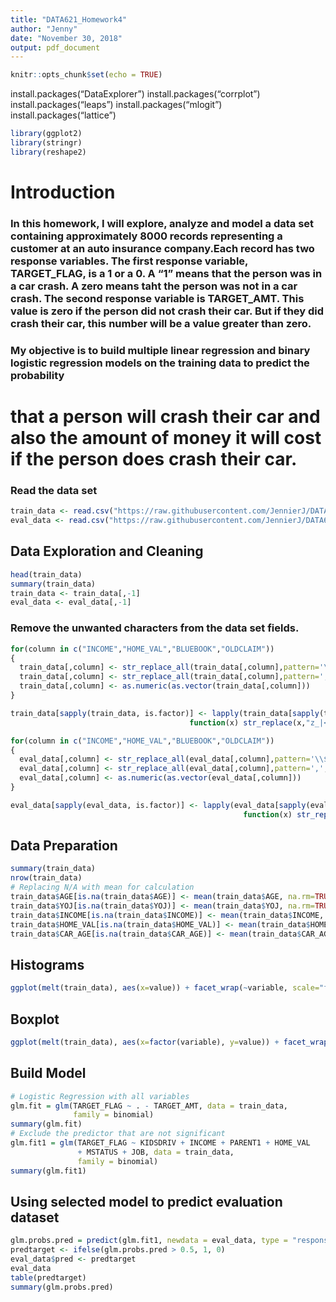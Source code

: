 ---
title: "DATA621_Homework4"
author: "Jenny"
date: "November 30, 2018"
output: pdf_document
---

```{r setup, include=FALSE}
knitr::opts_chunk$set(echo = TRUE)
```

install.packages("DataExplorer")
install.packages("corrplot")
install.packages("leaps")
install.packages("mlogit")
install.packages("lattice")

```{r }

library(ggplot2)
library(stringr)
library(reshape2)
```

# Introduction
### In this homework, I will explore, analyze and model a data set containing approximately 8000 records representing a customer at an auto insurance company.Each record has two response variables. The first response variable, TARGET_FLAG, is a 1 or a 0. A "1" means that the person was in a car crash. A zero means taht the person was not in a car crash. The second response variable is TARGET_AMT. This value is zero if the person did not crash their car. But if they did crash their car, this number will be a value greater than zero. 
### My objective is to build multiple linear regression and binary logistic regression models on the training data to predict the probability 
# that a person will crash their car and also the amount of money it will cost if the person does crash their car. 


### Read the data set


```{r }
train_data <- read.csv("https://raw.githubusercontent.com/JennierJ/DATA621/master/Homework4/insurance_training_data.csv")
eval_data <- read.csv("https://raw.githubusercontent.com/JennierJ/DATA621/master/Homework4/insurance-evaluation-data.csv")
```

## Data Exploration and Cleaning
```{r }
head(train_data)
summary(train_data)
train_data <- train_data[,-1]
eval_data <- eval_data[,-1]
```
### Remove the unwanted characters from the data set fields.
```{r }
for(column in c("INCOME","HOME_VAL","BLUEBOOK","OLDCLAIM"))
{
  train_data[,column] <- str_replace_all(train_data[,column],pattern='\\$',replace='')
  train_data[,column] <- str_replace_all(train_data[,column],pattern=',',replace='')
  train_data[,column] <- as.numeric(as.vector(train_data[,column]))
}

train_data[sapply(train_data, is.factor)] <- lapply(train_data[sapply(train_data, is.factor)], 
                                        function(x) str_replace(x,"z_|<",""))

for(column in c("INCOME","HOME_VAL","BLUEBOOK","OLDCLAIM"))
{
  eval_data[,column] <- str_replace_all(eval_data[,column],pattern='\\$',replace='')
  eval_data[,column] <- str_replace_all(eval_data[,column],pattern=',',replace='')
  eval_data[,column] <- as.numeric(as.vector(eval_data[,column]))
}

eval_data[sapply(eval_data, is.factor)] <- lapply(eval_data[sapply(eval_data, is.factor)], 
                                                    function(x) str_replace(x,"z_|<",""))
```

## Data Preparation 
```{r }
summary(train_data)
nrow(train_data)
# Replacing N/A with mean for calculation
train_data$AGE[is.na(train_data$AGE)] <- mean(train_data$AGE, na.rm=TRUE)
train_data$YOJ[is.na(train_data$YOJ)] <- mean(train_data$YOJ, na.rm=TRUE)
train_data$INCOME[is.na(train_data$INCOME)] <- mean(train_data$INCOME, na.rm=TRUE)
train_data$HOME_VAL[is.na(train_data$HOME_VAL)] <- mean(train_data$HOME_VAL, na.rm=TRUE)
train_data$CAR_AGE[is.na(train_data$CAR_AGE)] <- mean(train_data$CAR_AGE, na.rm=TRUE)

```


##  Histograms
```{r }
ggplot(melt(train_data), aes(x=value)) + facet_wrap(~variable, scale="free") + geom_histogram(bins=50)
```

##  Boxplot
```{r }
ggplot(melt(train_data), aes(x=factor(variable), y=value)) + facet_wrap(~variable, scale="free") + geom_boxplot()
```


## Build Model
```{r }
# Logistic Regression with all variables
glm.fit = glm(TARGET_FLAG ~ . - TARGET_AMT, data = train_data,
              family = binomial)
summary(glm.fit)
# Exclude the predictor that are not significant
glm.fit1 = glm(TARGET_FLAG ~ KIDSDRIV + INCOME + PARENT1 + HOME_VAL
               + MSTATUS + JOB, data = train_data,
               family = binomial)
summary(glm.fit1)
```

## Using selected model to predict evaluation dataset 
```{r }
glm.probs.pred = predict(glm.fit1, newdata = eval_data, type = "response")
predtarget <- ifelse(glm.probs.pred > 0.5, 1, 0)
eval_data$pred <- predtarget
eval_data
table(predtarget)
summary(glm.probs.pred)
```

